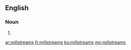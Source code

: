 ==English==

===Noun===
{{head|en|plural}}

# {{plural of|millstream|lang=en|nocat=1}}

[[ar:millstreams]]
[[fr:millstreams]]
[[ku:millstreams]]
[[my:millstreams]]